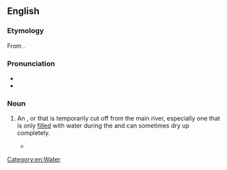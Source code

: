 ==English==

===Etymology===
From {{bor|en|wrh|bilabang}}.

===Pronunciation===
* {{IPA|en|/ˈbɪləbɒŋ/}}
* {{audio|en|EN-AU ck1 billabong.ogg|Audio (AU)}}
<!-- no rhymes due to stress -->

===Noun===
{{en-noun}}

# {{lb|en|Australia}} An {{l|en|anabranch}}, {{l|en|backwater}} or {{l|en|oxbow lake}} that is temporarily cut off from the main river, especially one that is only [[filled]] with water during the {{l|en|rainy season}} and can sometimes dry up completely.
#* {{quote-song|en|lyricist=[[w:Banjo Paterson|Banjo Paterson]]|authorlink=Banjo Paterson|title=[[w:Waltzing Matilda|Waltzing Matilda]]|year=1895|url=http://www.rogerclarke.com/WM/Manuscript.gif|text=Oh there once was a swagman camped in the '''billabong''',<br> Under the shade of a coolibah tree,<br> And he sang as he looked at the old billy boiling,<br> 'Who'll come a'waltzing Matilda, with me.'}}

[[Category:en:Water]]